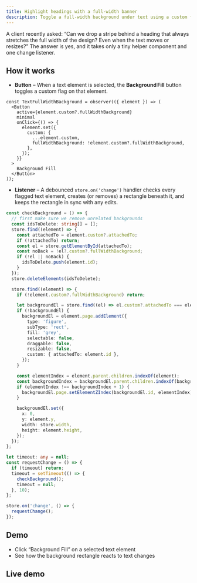 ```yaml
---
title: Highlight headings with a full-width banner
description: Toggle a full-width background under text using a custom flag and a change listener
---
```


A client recently asked: “Can we drop a stripe behind a heading that always stretches the full width of the design? Even when the text moves or resizes?” The answer is yes, and it takes only a tiny helper component and one change listener.

## How it works

- **Button** – When a text element is selected, the **Background Fill** button toggles a custom flag on that element.

```tsx
const TextFullWidthBackground = observer(({ element }) => (
  <Button
    active={element.custom?.fullWidthBackground}
    minimal
    onClick={() => {
      element.set({
        custom: {
          ...element.custom,
          fullWidthBackground: !element.custom?.fullWidthBackground,
        },
      });
    }}
  >
    Background Fill
  </Button>
));
```

- **Listener** – A debounced `store.on('change')` handler checks every flagged text element, creates (or removes) a rectangle beneath it, and keeps the rectangle in sync with any edits.

```ts
const checkBackground = () => {
  // first make sure we remove unrelated backgrounds
  const idsToDelete: string[] = [];
  store.find((element) => {
    const attachedTo = element.custom?.attachedTo;
    if (!attachedTo) return;
    const el = store.getElementById(attachedTo);
    const noBack = !el?.custom?.fullWidthBackground;
    if (!el || noBack) {
      idsToDelete.push(element.id);
    }
  });
  store.deleteElements(idsToDelete);

  store.find((element) => {
    if (!element.custom?.fullWidthBackground) return;

    let backgroundEl = store.find((el) => el.custom?.attachedTo === element.id);
    if (!backgroundEl) {
      backgroundEl = element.page.addElement({
        type: 'figure',
        subType: 'rect',
        fill: 'grey',
        selectable: false,
        draggable: false,
        resizable: false,
        custom: { attachedTo: element.id },
      });
    }

    const elementIndex = element.parent.children.indexOf(element);
    const backgroundIndex = backgroundEl.parent.children.indexOf(backgroundEl);
    if (elementIndex !== backgroundIndex + 1) {
      backgroundEl.page.setElementZIndex(backgroundEl.id, elementIndex);
    }

    backgroundEl.set({
      x: 0,
      y: element.y,
      width: store.width,
      height: element.height,
    });
  });
};

let timeout: any = null;
const requestChange = () => {
  if (timeout) return;
  timeout = setTimeout(() => {
    checkBackground();
    timeout = null;
  }, 10);
};

store.on('change', () => {
  requestChange();
});
```

## Demo

- Click “Background Fill” on a selected text element
- See how the background rectangle reacts to text changes

## Live demo

<Sandbox github="polotno-project/polotno-docs/tree/main/examples/polotno-full-width-background-for-text" />


